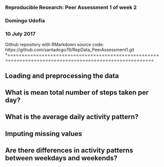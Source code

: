 ### Reproducible Research: Peer Assessment 1 of week 2
### Domingo Udofia
### 10 July 2017
Github repository with RMarkdown source code: https://github.com/santadogo76/RepData_PeerAssessment1.git
*=========================================================================================================


## Loading and preprocessing the data



## What is mean total number of steps taken per day?



## What is the average daily activity pattern?



## Imputing missing values



## Are there differences in activity patterns between weekdays and weekends?

